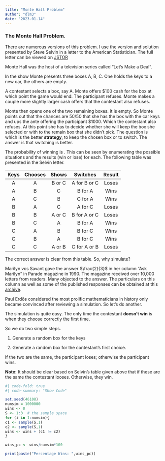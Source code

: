 ```yaml
---
title: "Monte Hall Problem"
author: "dlm3"
date: "2023-01-14"
---
```




### The Monte Hall Problem. 

There are numerous versions of this problem.  I use the version and solution presented by Steve Selvin in a letter to the American Statistician.  The full letter can be viewed on [JSTOR](https://www.jstor.org/stable/i326385)

Monte Hall was the host of a television series called "Let's Make a Deal".  

In the show Monte presents three boxes A, B, C.  One holds the keys to a new car, the others are empty.

A contestant selects a box, say A.  Monte offers $100 cash for the box at which point the game would end.  The participant refuses.  Monte makes a couple more slightly larger cash offers that the contestant also refuses.

Monte then opens one of the two remaining boxes.  It is empty.  So Monte points out that the chances are 50/50 that she has the box with the car keys and ups the ante offering the participant $1000.  Which the contestant also refuses.  At this point she has to decide whether she will keep the box she selected or with to the remain box that she didn't pick.  The question is which is the better __strategy__, to keep the chosen box or to switch.  The answer is that switching is better.  

The probability of winning is \frac{2}{3}.  This can be seen  by enumerating the possible situations and the results (win or lose) for each.  The following table was presented in the Selvin letter.

<table style="width:80%">
 <thead>
  <tr>
   <th style="text-align:center;">Keys</th>
   <th style="text-align:center;"> Chooses</th>
   <th style="text-align:center;">Shows</th>
   <th style="text-align:center;">Switches</th> 
   <th style="text-align:center;">Result</th>
  </tr>
 </thead>
<tbody>
  <tr>
   <td style="text-align:center;"> A </td>
   <td style="text-align:center;"> A </td>
   <td style="text-align:center;"> B or C </td>
   <td style="text-align:center;"> A for B or C </td>
   <td style="text-align:center;"> Loses </td>  
  </tr>
  <tr>
   <td style="text-align:center;"> A </td>
   <td style="text-align:center;"> B </td>
   <td style="text-align:center;"> C </td>
   <td style="text-align:center;">B for A </td>
   <td style="text-align:center;"> Wins</td>  
  </tr>
   <tr>
   <td style="text-align:center;"> A </td>
   <td style="text-align:center;"> C </td>
   <td style="text-align:center;"> B </td>
   <td style="text-align:center;">C for A </td>
   <td style="text-align:center;"> Wins</td>  
  </tr>
  
  <tr>
   <td style="text-align:center;"> B </td>
   <td style="text-align:center;"> A </td>
   <td style="text-align:center;"> C </td>
   <td style="text-align:center;"> A for C</td>
   <td style="text-align:center;"> Loses </td>  
  </tr>
  <tr>
   <td style="text-align:center;"> B </td>
   <td style="text-align:center;"> B </td>
   <td style="text-align:center;"> A or C </td>
   <td style="text-align:center;">B for A or C </td>
   <td style="text-align:center;"> Loses</td>  
  </tr>
   <tr>
   <td style="text-align:center;"> B </td>
   <td style="text-align:center;"> C </td>
   <td style="text-align:center;"> A </td>
   <td style="text-align:center;">B for A </td>
   <td style="text-align:center;"> Wins</td>  
  </tr>
  
  <tr>
   <td style="text-align:center;"> C </td>
   <td style="text-align:center;"> A </td>
   <td style="text-align:center;"> B </td>
   <td style="text-align:center;"> B for C</td>
   <td style="text-align:center;"> Wins </td>  
  </tr>
  <tr>
   <td style="text-align:center;"> C </td>
   <td style="text-align:center;"> B </td>
   <td style="text-align:center;"> A </td>
   <td style="text-align:center;">B for C </td>
   <td style="text-align:center;"> Wins</td>  
  </tr>
   <tr>
   <td style="text-align:center;"> C </td>
   <td style="text-align:center;"> C </td>
   <td style="text-align:center;"> A or B </td>
   <td style="text-align:center;">C for A or B </td>
   <td style="text-align:center;"> Loses</td>  
  </tr>
</tbody>
</table>

The correct answer is clear from this table. So, why simulate?  

Marilyn vos Savant gave the answer $\frac{2}{3}$ in her column "Ask Marilyn"  in Parade magazine in 1990.  The magazine received over 10,000 letters from readers. Many objected to the answer.  The particulars on this column as well as some of the published responses can be obtained at this [archive](https://web.archive.org/web/20100310140547/http://www.marilynvossavant.com/articles/gameshow.html).

Paul Erdős considered the most prolific mathematicians in history only became convinced after reviewing a simulation. So let's do another.

The simulation is quite easy.  The only time the contestant **doesn't win** is when they choose correctly the first time.

So we do two simple steps.

1.  Generate a random box for the keys

2.  Generate a random box for the contestant's first choice.

If the two are the same, the participant loses; otherwise the participant wins.

__Note:__ It should be clear based on Selvin's table given above that if these are the same the contestant looses.  Otherwise, they win.

```r
#| code-fold: true
#| code-summary: "Show Code"

set.seed(46108)
numsim = 1000000
wins <- 0
S <- 1:3  # the sample space
for (i in 1:numsim){
c1 <- sample(S,1)
c2 <- sample(S,1)
wins <- wins + (c1 != c2)
}

wins_pc <- wins/numsim*100

print(paste("Percentage Wins: ",wins_pc))
```


